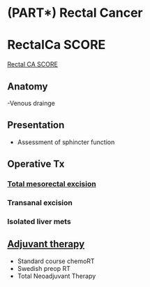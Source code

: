 # (PART\*) Rectal Cancer {-}

# RectalCa SCORE

[Rectal CA SCORE](https://www.surgicalcore.org/modulecontent.aspx?id=130244)

## Anatomy

  -Venous drainge

## Presentation

  - Assessment of sphincter function

## Operative Tx

### [Total mesorectal excision](767-rectal_surgery.html)

### Transanal excision

### Isolated liver mets

## [Adjuvant therapy](770-rectal_RT.html)

  - Standard course chemoRT
  - Swedish preop RT
  - Total Neoadjuvant Therapy



